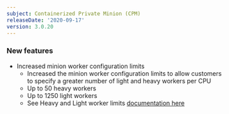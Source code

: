 ```yaml
---
subject: Containerized Private Minion (CPM)
releaseDate: '2020-09-17'
version: 3.0.20
---
```


### New features

* Increased minion worker configuration limits
  * Increased the minion worker configuration limits to allow customers to specify a greater number of light and heavy workers per CPU
  * Up to 50 heavy workers
  * Up to 1250 light workers
  * See Heavy and Light worker limits [documentation here](https://docs.newrelic.com/docs/synthetics/synthetic-monitoring/private-locations/containerized-private-minion-cpm-configuration#environment-variables)
